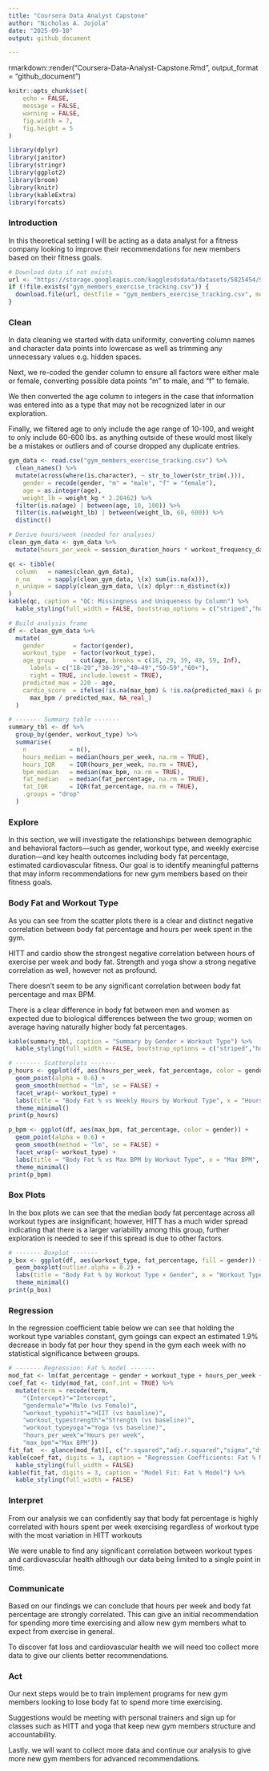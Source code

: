 ```yaml
---
title: "Coursera Data Analyst Capstone"
author: "Nicholas A. Jojola"
date: "2025-09-10"
output: github_document

---
```

rmarkdown::render("Coursera-Data-Analyst-Capstone.Rmd", output_format = "github_document")

```r
knitr::opts_chunk$set(
    echo = FALSE,
    message = FALSE,
    warning = FALSE,
    fig.width = 7,
    fig.height = 5
)

library(dplyr)
library(janitor)
library(stringr)
library(ggplot2)
library(broom)
library(knitr)
library(kableExtra)
library(forcats)
```
### Introduction
In this theoretical setting I will be acting as a data analyst for a fitness company looking to improve their recommendations for new members based on their fitness goals.

```r
# Download data if not exists
url <- "https://storage.googleapis.com/kagglesdsdata/datasets/5825454/9559728/gym_members_exercise_tracking.csv"
if (!file.exists("gym_members_exercise_tracking.csv")) {
  download.file(url, destfile = "gym_members_exercise_tracking.csv", mode = "wb")
}
```
### Clean
In data cleaning we started with data uniformity, converting column names and character data points into lowercase as well as trimming any unnecessary values e.g. hidden spaces.

Next, we re-coded the gender column to ensure all factors were either male or female, converting possible data points “m” to male, and “f” to female.

We then converted the age column to integers in the case that information was entered into as a type that may not be recognized later in our exploration.

Finally, we filtered age to only include the age range of 10-100, and weight to only include 60-600 lbs. as anything outside of these would most likely be a mistakes or outliers and of course dropped any duplicate entries.

```r
gym_data <- read.csv("gym_members_exercise_tracking.csv") %>%
  clean_names() %>%
  mutate(across(where(is.character), ~ str_to_lower(str_trim(.))),
    gender = recode(gender, "m" = "male", "f" = "female"),
    age = as.integer(age),
    weight_lb = weight_kg * 2.20462) %>%
  filter(is.na(age) | between(age, 10, 100)) %>%
  filter(is.na(weight_lb) | between(weight_lb, 60, 600)) %>%
  distinct()

# Derive hours/week (needed for analyses)
clean_gym_data <- gym_data %>%
  mutate(hours_per_week = session_duration_hours * workout_frequency_days_week)

qc <- tibble(
  column   = names(clean_gym_data),
  n_na     = sapply(clean_gym_data, \(x) sum(is.na(x))),
  n_unique = sapply(clean_gym_data, \(x) dplyr::n_distinct(x))
)
kable(qc, caption = "QC: Missingness and Uniqueness by Column") %>%
  kable_styling(full_width = FALSE, bootstrap_options = c("striped","hover","condensed"))
```
```r
# Build analysis frame
df <- clean_gym_data %>%
  mutate(
    gender        = factor(gender),
    workout_type  = factor(workout_type),
    age_group     = cut(age, breaks = c(18, 29, 39, 49, 59, Inf),
      labels = c("18–29","30–39","40–49","50–59","60+"),
      right = TRUE, include.lowest = TRUE),
    predicted_max = 220 - age,
    cardio_score  = ifelse(!is.na(max_bpm) & !is.na(predicted_max) & predicted_max > 0,
      max_bpm / predicted_max, NA_real_)
  )

# ------- Summary table -------
summary_tbl <- df %>%
  group_by(gender, workout_type) %>%
  summarise(
    n            = n(),
    hours_median = median(hours_per_week, na.rm = TRUE),
    hours_IQR    = IQR(hours_per_week, na.rm = TRUE),
    bpm_median   = median(max_bpm, na.rm = TRUE),
    fat_median   = median(fat_percentage, na.rm = TRUE),
    fat_IQR      = IQR(fat_percentage, na.rm = TRUE),
    .groups = "drop"
  )
```
### Explore
In this section, we will investigate the relationships between demographic and behavioral factors—such as gender, workout type, and weekly exercise duration—and key health outcomes including body fat percentage, estimated cardiovascular fitness. Our goal is to identify meaningful patterns that may inform recommendations for new gym members based on their fitness goals.

### Body Fat and Workout Type
As you can see from the scatter plots there is a clear and distinct negative correlation between body fat percentage and hours per week spent in the gym. 

HITT and cardio show the strongest negative correlation between hours of exercise per week and body fat. Strength and yoga show a strong negative correlation as well, however not as profound.

There doesn't seem to be any significant correlation between body fat percentage and max BPM. 

There is a clear difference in body fat between men and women as expected due to biological differences between the two group; women on average having naturally higher body fat percentages. 

```r
kable(summary_tbl, caption = "Summary by Gender × Workout Type") %>%
  kable_styling(full_width = FALSE, bootstrap_options = c("striped","hover","condensed"))

# ------- Scatterplots -------
p_hours <- ggplot(df, aes(hours_per_week, fat_percentage, color = gender)) +
  geom_point(alpha = 0.6) +
  geom_smooth(method = "lm", se = FALSE) +
  facet_wrap(~ workout_type) +
  labs(title = "Body Fat % vs Weekly Hours by Workout Type", x = "Hours per Week", y = "Body Fat %") +
  theme_minimal()
print(p_hours)

p_bpm <- ggplot(df, aes(max_bpm, fat_percentage, color = gender)) +
  geom_point(alpha = 0.6) +
  geom_smooth(method = "lm", se = FALSE) +
  facet_wrap(~ workout_type) +
  labs(title = "Body Fat % vs Max BPM by Workout Type", x = "Max BPM", y = "Body Fat %") +
  theme_minimal()
print(p_bpm)
```

### Box Plots

In the box plots we can see that the median body fat percentage across all workout types are insignificant; however, HITT has a much wider spread indicating that there is a larger variability among this group, further exploration is needed to see if this spread is due to other factors. 
```r
# ------- Boxplot -------
p_box <- ggplot(df, aes(workout_type, fat_percentage, fill = gender)) +
  geom_boxplot(outlier.alpha = 0.2) +
  labs(title = "Body Fat % by Workout Type × Gender", x = "Workout Type", y = "Body Fat %") +
  theme_minimal()
print(p_box)
```

### Regression

In the regression coefficient table below we can see that holding the workout type variables constant, gym goings can expect an estimated 1.9% decrease in body fat per hour they spend in the gym each week with no statistical significance between groups.

```r
# ------- Regression: Fat % model -------
mod_fat <- lm(fat_percentage ~ gender + workout_type + hours_per_week + max_bpm, data = df)
coef_fat <- tidy(mod_fat, conf.int = TRUE) %>%
  mutate(term = recode(term,
    "(Intercept)"="Intercept",
    "gendermale"="Male (vs Female)",
    "workout_typehiit"="HIIT (vs baseline)",
    "workout_typestrength"="Strength (vs baseline)",
    "workout_typeyoga"="Yoga (vs baseline)",
    "hours_per_week"="Hours per week",
    "max_bpm"="Max BPM"))
fit_fat  <- glance(mod_fat)[, c("r.squared","adj.r.squared","sigma","df","p.value","AIC","BIC")]
kable(coef_fat, digits = 3, caption = "Regression Coefficients: Fat % Model") %>%
  kable_styling(full_width = FALSE)
kable(fit_fat, digits = 3, caption = "Model Fit: Fat % Model") %>%
  kable_styling(full_width = FALSE)
```

### Interpret 

From our analysis we can confidently say that body fat percentage is highly correlated with hours spent per week exercising regardless of workout type with the most variation in HITT workouts 

We were unable to find any significant correlation between workout types and cardiovascular health although our data being limited to a single point in time.

### Communicate

Based on our findings we can conclude that hours per week and body fat percentage are strongly correlated. This can give an initial recommendation for spending more time exercising and allow new gym members what to expect from exercise in general. 

To discover fat loss and cardiovascular health we will need too collect more data to give our clients better recommendations.

### Act

Our next steps would be to train implement programs for new gym members looking to lose body fat to spend more time exercising.

Suggestions would be meeting with personal trainers and sign up for classes such as HITT and yoga that keep new gym members structure and accountability.

Lastly. we will want to collect more data and continue our analysis to give more new gym members for advanced recommendations. 